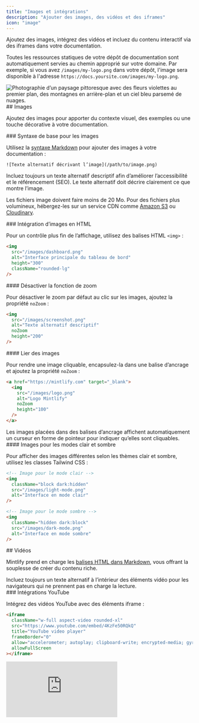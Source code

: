 ```yaml
---
title: "Images et intégrations"
description: "Ajouter des images, des vidéos et des iframes"
icon: "image"
---
```


Ajoutez des images, intégrez des vidéos et incluez du contenu interactif via des iframes dans votre documentation.

Toutes les ressources statiques de votre dépôt de documentation sont automatiquement servies au chemin approprié sur votre domaine. Par exemple, si vous avez `/images/my-logo.png` dans votre dépôt, l&#39;image sera disponible à l&#39;adresse `https://docs.yoursite.com/images/my-logo.png`.

<Frame>
  <img className="rounded-xl" src="https://mintlify-assets.b-cdn.net/bigbend.jpg" alt="Photographie d’un paysage pittoresque avec des fleurs violettes au premier plan, des montagnes en arrière-plan et un ciel bleu parsemé de nuages." />
</Frame>

<div id="images">
  ## Images
</div>

Ajoutez des images pour apporter du contexte visuel, des exemples ou une touche décorative à votre documentation.

<div id="basic-image-syntax">
  ### Syntaxe de base pour les images
</div>

Utilisez la [syntaxe Markdown](https://www.markdownguide.org/basic-syntax/#images) pour ajouter des images à votre documentation :

```mdx
![Texte alternatif décrivant l’image](/path/to/image.png)
```

<Tip>
  Incluez toujours un texte alternatif descriptif afin d’améliorer l’accessibilité et le référencement (SEO). Le texte alternatif doit décrire clairement ce que montre l’image.
</Tip>

Les fichiers image doivent faire moins de 20 Mo. Pour des fichiers plus volumineux, hébergez-les sur un service CDN comme [Amazon S3](https://aws.amazon.com/s3) ou [Cloudinary](https://cloudinary.com).

<div id="html-image-embeds">
  ### Intégration d’images en HTML
</div>

Pour un contrôle plus fin de l’affichage, utilisez des balises HTML `<img>` :

```html
<img 
  src="/images/dashboard.png" 
  alt="Interface principale du tableau de bord"
  height="300"
  className="rounded-lg"
/>
```

<div id="disable-zoom-functionality">
  #### Désactiver la fonction de zoom
</div>

Pour désactiver le zoom par défaut au clic sur les images, ajoutez la propriété `noZoom` :

```html highlight="4"
<img 
  src="/images/screenshot.png" 
  alt="Texte alternatif descriptif"
  noZoom 
  height="200"
/>
```

<div id="link-images">
  #### Lier des images
</div>

Pour rendre une image cliquable, encapsulez-la dans une balise d’ancrage et ajoutez la propriété `noZoom` :

```html
<a href="https://mintlify.com" target="_blank">
  <img 
    src="/images/logo.png" 
    alt="Logo Mintlify"
    noZoom 
    height="100"
  />
</a>
```

<Note>
  Les images placées dans des balises d’ancrage affichent automatiquement un curseur en forme de pointeur pour indiquer qu’elles sont cliquables.
</Note>

<div id="light-and-dark-mode-images">
  #### Images pour les modes clair et sombre
</div>

Pour afficher des images différentes selon les thèmes clair et sombre, utilisez les classes Tailwind CSS :

```html
<!-- Image pour le mode clair -->
<img 
  className="block dark:hidden" 
  src="/images/light-mode.png" 
  alt="Interface en mode clair"
/>

<!-- Image pour le mode sombre -->
<img 
  className="hidden dark:block" 
  src="/images/dark-mode.png" 
  alt="Interface en mode sombre"
/>
```

<div id="videos">
  ## Vidéos
</div>

Mintlify prend en charge les [balises HTML dans Markdown](https://www.markdownguide.org/basic-syntax/#html), vous offrant la souplesse de créer du contenu riche.

<Tip>
  Incluez toujours un texte alternatif à l’intérieur des éléments vidéo pour les navigateurs qui ne prennent pas en charge la lecture.
</Tip>

<div id="youtube-embeds">
  ### Intégrations YouTube
</div>

Intégrez des vidéos YouTube avec des éléments iframe :

```html
<iframe
  className="w-full aspect-video rounded-xl"
  src="https://www.youtube.com/embed/4KzFe50RQkQ"
  title="YouTube video player"
  frameBorder="0"
  allow="accelerometer; autoplay; clipboard-write; encrypted-media; gyroscope; picture-in-picture"
  allowFullScreen
></iframe>
```

<Frame>
  <iframe className="w-full aspect-video rounded-xl" src="https://www.youtube.com/embed/4KzFe50RQkQ" title="YouTube video player" frameBorder="0" allow="accelerometer; autoplay; clipboard-write; encrypted-media; gyroscope; picture-in-picture" allowFullScreen />
</Frame>

<div id="self-hosted-videos">
  ### Vidéos auto-hébergées
</div>

Utilisez l’élément HTML `<video>` pour les contenus vidéo auto-hébergés :

```html
<video
  controls
  className="w-full aspect-video rounded-xl"
  src="link-to-your-video.com"
></video>
```

<div id="autoplay-videos">
  ### Vidéos en lecture automatique
</div>

Pour lancer la lecture automatique d’une vidéo, utilisez :

```html
<video
  autoPlay
  muted
  loop
  playsInline
  className="w-full aspect-video rounded-xl"
  src="/videos/demo.mp4"
></video>
```

<Note>
  Avec la syntaxe JSX, écrivez les attributs composés en camelCase : `autoPlay`, `playsInline`, `allowFullScreen`.
</Note>

<div id="iframes">
  ## iframes
</div>

Intégrez du contenu externe à l’aide d’éléments iframe :

```html
<iframe 
  src="https://example.com/embed" 
  title="Contenu intégré"
  className="w-full h-96 rounded-xl"
></iframe>
```

<div id="related-resources">
  ## Ressources associées
</div>

<Card title="Référence du composant Frame" icon="frame" horizontal href="/fr/components/frames">
  Découvrez comment utiliser le composant Frame pour afficher des images.
</Card>
